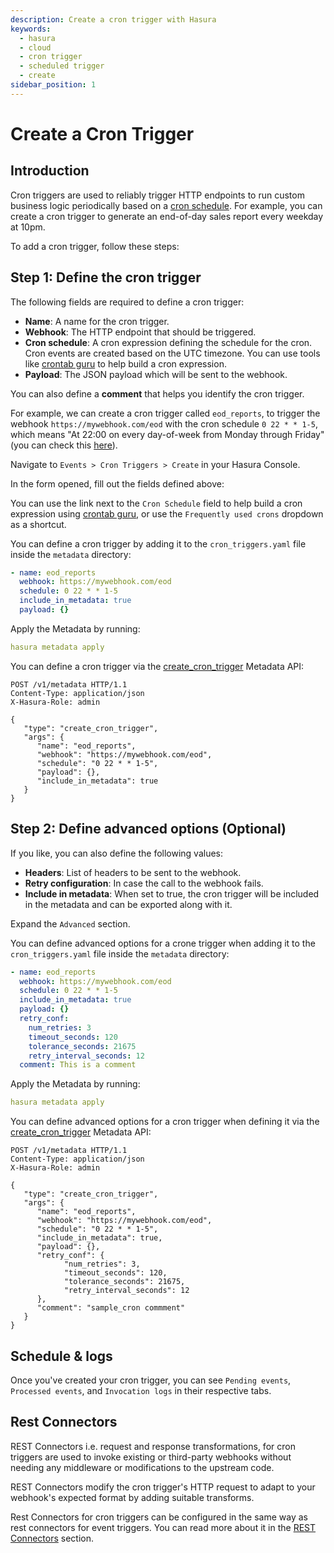 ```yaml
---
description: Create a cron trigger with Hasura
keywords:
  - hasura
  - cloud
  - cron trigger
  - scheduled trigger
  - create
sidebar_position: 1
---
```



# Create a Cron Trigger

## Introduction

Cron triggers are used to reliably trigger HTTP endpoints to run custom business logic periodically based on a
[cron schedule](https://en.wikipedia.org/wiki/Cron). For example, you can create a cron trigger to generate an
end-of-day sales report every weekday at 10pm.

To add a cron trigger, follow these steps:

## Step 1: Define the cron trigger

The following fields are required to define a cron trigger:

- **Name**: A name for the cron trigger.
- **Webhook**: The HTTP endpoint that should be triggered.
- **Cron schedule**: A cron expression defining the schedule for the cron. Cron events are created based on the UTC
  timezone. You can use tools like [crontab guru](https://crontab.guru/#*_*_*_*_*) to help build a cron expression.
- **Payload**: The JSON payload which will be sent to the webhook.

You can also define a **comment** that helps you identify the cron trigger.

For example, we can create a cron trigger called `eod_reports`, to trigger the webhook `https://mywebhook.com/eod` with
the cron schedule `0 22 * * 1-5`, which means "At 22:00 on every day-of-week from Monday through Friday" (you can check
this [here](https://crontab.guru/#0_22_*_*_1-5)).

<Tabs groupId="user-preference" className="api-tabs">
<TabItem value="console" label="Console">

Navigate to `Events > Cron Triggers > Create` in your Hasura Console.

<Thumbnail src="/img/event-triggers/create-cron.png" alt="Adding a cron trigger" width="1000px" />

In the form opened, fill out the fields defined above:

You can use the link next to the `Cron Schedule` field to help build a cron expression using
[crontab guru](https://crontab.guru/#*_*_*_*_*), or use the `Frequently used crons` dropdown as a shortcut.

<Thumbnail src="/img/event-triggers/define-cron-trigger.png" alt="Defining a cron trigger" width="500px" />

</TabItem>
<TabItem value="cli" label="CLI">

You can define a cron trigger by adding it to the `cron_triggers.yaml` file inside the `metadata` directory:

```yaml
- name: eod_reports
  webhook: https://mywebhook.com/eod
  schedule: 0 22 * * 1-5
  include_in_metadata: true
  payload: {}
```

Apply the Metadata by running:

```yaml
hasura metadata apply
```

</TabItem>
<TabItem value="api" label="API">

You can define a cron trigger via the
[create_cron_trigger](/api-reference/metadata-api/scheduled-triggers.mdx#metadata-create-cron-trigger) Metadata API:

```http
POST /v1/metadata HTTP/1.1
Content-Type: application/json
X-Hasura-Role: admin

{
   "type": "create_cron_trigger",
   "args": {
      "name": "eod_reports",
      "webhook": "https://mywebhook.com/eod",
      "schedule": "0 22 * * 1-5",
      "payload": {},
      "include_in_metadata": true
   }
}
```

</TabItem>
</Tabs>

## Step 2: Define advanced options (Optional)

If you like, you can also define the following values:

- **Headers**: List of headers to be sent to the webhook.
- **Retry configuration**: In case the call to the webhook fails.
- **Include in metadata**: When set to true, the cron trigger will be included in the metadata and can be exported along
  with it.

<Tabs groupId="user-preference" className="api-tabs">
<TabItem value="console" label="Console">

Expand the `Advanced` section.

<Thumbnail
  src="/img/event-triggers/advanced-cron.png"
  alt="Defining advanced options for a cron trigger"
  width="700px"
/>

</TabItem>
<TabItem value="cli" label="CLI">

You can define advanced options for a crone trigger when adding it to the `cron_triggers.yaml` file inside the
`metadata` directory:

```yaml
- name: eod_reports
  webhook: https://mywebhook.com/eod
  schedule: 0 22 * * 1-5
  include_in_metadata: true
  payload: {}
  retry_conf:
    num_retries: 3
    timeout_seconds: 120
    tolerance_seconds: 21675
    retry_interval_seconds: 12
  comment: This is a comment
```

Apply the Metadata by running:

```yaml
hasura metadata apply
```

</TabItem>
<TabItem value="api" label="API">

You can define advanced options for a cron trigger when defining it via the
[create_cron_trigger](/api-reference/metadata-api/scheduled-triggers.mdx#metadata-create-cron-trigger) Metadata API:

```http
POST /v1/metadata HTTP/1.1
Content-Type: application/json
X-Hasura-Role: admin

{
   "type": "create_cron_trigger",
   "args": {
      "name": "eod_reports",
      "webhook": "https://mywebhook.com/eod",
      "schedule": "0 22 * * 1-5",
      "include_in_metadata": true,
      "payload": {},
      "retry_conf": {
            "num_retries": 3,
            "timeout_seconds": 120,
            "tolerance_seconds": 21675,
            "retry_interval_seconds": 12
      },
      "comment": "sample_cron commment"
   }
}
```

</TabItem>
</Tabs>

## Schedule & logs

Once you've created your cron trigger, you can see `Pending events`, `Processed events`, and `Invocation logs` in their
respective tabs.

<Thumbnail src="/img/event-triggers/pending-cron.png" alt="Schedule and logs for cron triggers" width="1200px" />

## Rest Connectors

REST Connectors i.e. request and response transformations, for cron triggers are used to invoke existing or third-party
webhooks without needing any middleware or modifications to the upstream code.

REST Connectors modify the cron trigger's HTTP request to adapt to your webhook's expected format by adding suitable
transforms.

Rest Connectors for cron triggers can be configured in the same way as rest connectors for event triggers. You can read more about it
in the [REST Connectors](/docs/latest/event-triggers/rest-connectors/) section.
